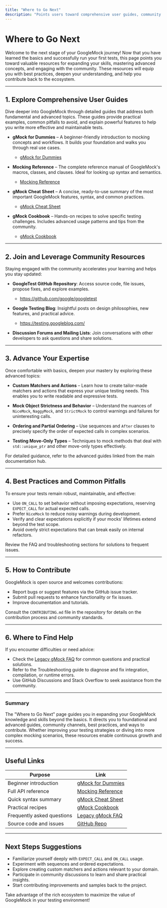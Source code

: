 ```yaml
---
title: "Where to Go Next"
description: "Points users toward comprehensive user guides, community resources, and advanced documentation to help them grow beyond the basics. Encourages learning best practices and contributing to the community."
---
```


# Where to Go Next

Welcome to the next stage of your GoogleMock journey! Now that you have learned the basics and successfully run your first tests, this page points you toward valuable resources for expanding your skills, mastering advanced concepts, and engaging with the community. These resources will equip you with best practices, deepen your understanding, and help you contribute back to the ecosystem.

---

## 1. Explore Comprehensive User Guides

Dive deeper into GoogleMock through detailed guides that address both fundamental and advanced topics. These guides provide practical examples, common pitfalls to avoid, and explain powerful features to help you write more effective and maintainable tests.

- **gMock for Dummies** – A beginner-friendly introduction to mocking concepts and workflows. It builds your foundation and walks you through real use cases.
  - [gMock for Dummies](https://google.github.io/googletest/gmock_for_dummies.html)

- **Mocking Reference** – The complete reference manual of GoogleMock's macros, classes, and clauses. Ideal for looking up syntax and semantics.
  - [Mocking Reference](https://google.github.io/googletest/reference/mocking.html)

- **gMock Cheat Sheet** – A concise, ready-to-use summary of the most important GoogleMock features, syntax, and common practices.
  - [gMock Cheat Sheet](https://google.github.io/googletest/gmock_cheat_sheet.html)

- **gMock Cookbook** – Hands-on recipes to solve specific testing challenges. Includes advanced usage patterns and tips from the community.
  - [gMock Cookbook](https://google.github.io/googletest/gmock_cook_book.html)

---

## 2. Join and Leverage Community Resources

Staying engaged with the community accelerates your learning and helps you stay updated:

- **GoogleTest GitHub Repository**: Access source code, file issues, propose fixes, and explore examples.
  - https://github.com/google/googletest

- **Google Testing Blog**: Insightful posts on design philosophies, new features, and practical advice.
  - https://testing.googleblog.com/

- **Discussion Forums and Mailing Lists**: Join conversations with other developers to ask questions and share solutions.

---

## 3. Advance Your Expertise

Once comfortable with basics, deepen your mastery by exploring these advanced topics:

- **Custom Matchers and Actions** – Learn how to create tailor-made matchers and actions that express your unique testing needs. This enables you to write readable and expressive tests.

- **Mock Object Strictness and Behavior** – Understand the nuances of `NiceMock`, `NaggyMock`, and `StrictMock` to control warnings and failures for uninteresting calls.

- **Ordering and Partial Ordering** – Use sequences and `After` clauses to precisely specify the order of expected calls in complex scenarios.

- **Testing Move-Only Types** – Techniques to mock methods that deal with `std::unique_ptr` and other move-only types effectively.

For detailed guidance, refer to the advanced guides linked from the main documentation hub.

---

## 4. Best Practices and Common Pitfalls

To ensure your tests remain robust, maintainable, and effective:

- Use `ON_CALL` to set behavior without imposing expectations, reserving `EXPECT_CALL` for actual expected calls.
- Prefer `NiceMock` to reduce noisy warnings during development.
- Verify and clear expectations explicitly if your mocks’ lifetimes extend beyond the test scope.
- Avoid overly strict expectations that can break easily on internal refactors.

Review the FAQ and troubleshooting sections for solutions to frequent issues.

---

## 5. How to Contribute

GoogleMock is open source and welcomes contributions:

- Report bugs or suggest features via the GitHub issue tracker.
- Submit pull requests to enhance functionality or fix issues.
- Improve documentation and tutorials.

Consult the `CONTRIBUTING.md` file in the repository for details on the contribution process and community standards.

---

## 6. Where to Find Help

If you encounter difficulties or need advice:

- Check the [Legacy gMock FAQ](https://google.github.io/googletest/gmock_faq.html) for common questions and practical solutions.
- Refer to the Troubleshooting guide to diagnose and fix integration, compilation, or runtime errors.
- Use GitHub Discussions and Stack Overflow to seek assistance from the community.

---

### Summary
The "Where to Go Next" page guides you in expanding your GoogleMock knowledge and skills beyond the basics. It directs you to foundational and advanced guides, community channels, best practices, and ways to contribute. Whether improving your testing strategies or diving into more complex mocking scenarios, these resources enable continuous growth and success.

---

## Useful Links

| Purpose                               | Link                                         |
|-------------------------------------|----------------------------------------------|
| Beginner introduction                | [gMock for Dummies](https://google.github.io/googletest/gmock_for_dummies.html)        |
| Full API reference                  | [Mocking Reference](https://google.github.io/googletest/reference/mocking.html)        |
| Quick syntax summary                | [gMock Cheat Sheet](https://google.github.io/googletest/gmock_cheat_sheet.html)        |
| Practical recipes                  | [gMock Cookbook](https://google.github.io/googletest/gmock_cook_book.html)              |
| Frequently asked questions          | [Legacy gMock FAQ](https://google.github.io/googletest/gmock_faq.html)                  |
| Source code and issues              | [GitHub Repo](https://github.com/google/googletest)                                    |

---

## Next Steps Suggestions

- Familiarize yourself deeply with `EXPECT_CALL` and `ON_CALL` usage.
- Experiment with sequences and ordered expectations.
- Explore creating custom matchers and actions relevant to your domain.
- Participate in community discussions to learn and share practical insights.
- Start contributing improvements and samples back to the project.

Take advantage of the rich ecosystem to maximize the value of GoogleMock in your testing environment!
